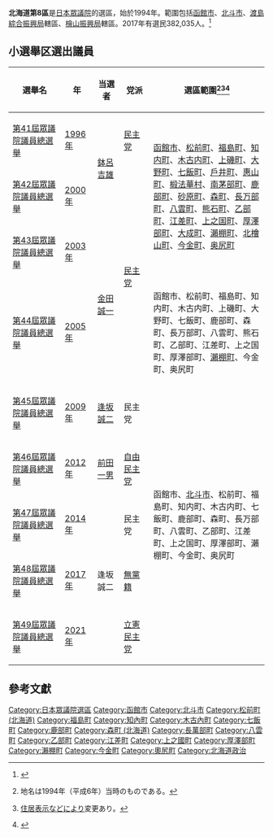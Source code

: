 {{日本眾議院選舉區
|北海道第8區
|image=File:衆議院小選挙区 北海道2.svg}}
'''北海道第8區'''是[[日本|日本]][[日本眾議院|眾議院]]的選區，始於1994年。範圍包括[[函館市|函館市]]、[[北斗市|北斗市]]、[[渡島綜合振興局|渡島綜合振興局]]轄區、[[檜山振興局|檜山振興局]]轄區。2017年有選民382,035人。<ref>{{Cite web |url=http://www.soumu.go.jp/senkyo/senkyo_s/data/index.html |title=日本總務省 |accessdate=2010-01-08 |archive-date=2018-10-05 |archive-url=https://web.archive.org/web/20181005012504/http://www.soumu.go.jp/senkyo/senkyo_s/data/index.html |dead-url=no }}</ref>

== 小選舉区選出議員 ==
{| class="wikitable"
!選舉名
!年
!当選者
!党派
!style="width:45%"|選區範圍<ref>{{Cite web|title=衆議院トップページ  >立法情報  >制定法律情報  >第131回国会　制定法律の一覧  >法律第百四号（平六・一一・二五）|url=https://www.shugiin.go.jp/internet/itdb_housei.nsf/html/houritsu/13119941125104.htm|accessdate=2021年9月30日|date=平成6年11月25日|publisher=[[衆議院|衆議院]]|archive-date=2021年12月30日|archive-url=https://web.archive.org/web/20211230142539/https://www.shugiin.go.jp/internet/itdb_housei.nsf/html/houritsu/13119941125104.htm}}地名は1994年（平成6年）当時のものである。</ref><ref>{{Cite web|title=衆議院トップページ  >立法情報  >制定法律情報  >第183回国会　制定法律の一覧  >衆議院小選挙区選出議員の選挙区間における人口較差を緊急に是正するための公職選挙法及び衆議院議員選挙区画定審議会設置法の一部を改正する法律の一部を改正する法律 法律第六十八号（平二五・六・二八）|url=https://www.shugiin.go.jp/internet/itdb_housei.nsf/html/housei/18320130628068.htm|accessdate=2021年9月30日|date=平成25年6月28日|publisher=[[衆議院|衆議院]]|archive-date=2021年9月30日|archive-url=https://web.archive.org/web/20210930081445/https://www.shugiin.go.jp/internet/itdb_housei.nsf/html/housei/18320130628068.htm}}[[住居表示|住居表示]]などにより変更あり。</ref><ref>{{Cite web|title=北海道|url=https://www.soumu.go.jp/main_content/000240039.pdf|accessdate=2021-09-30|publisher=[[総務省|総務省]]|archive-date=2022-05-25|archive-url=https://web.archive.org/web/20220525000127/https://www.soumu.go.jp/main_content/000240039.pdf}}</ref>
|-
|[[第41屆日本眾議院議員總選舉|第41屆眾議院議員總選舉]]
|[[1996年|1996年]]
| rowspan="2" |[[鉢呂吉雄|鉢呂吉雄]]
|[[民主黨_(1996年)|民主党]]
| rowspan="3" |[[函館市|函館市]]、[[松前町_(北海道)|松前町]]、[[福島町|福島町]]、[[知內町|知内町]]、[[木古內町|木古内町]]、[[上磯町|上磯町]]、[[大野町_(北海道)|大野町]]、[[七飯町|七飯町]]、[[戶井町|戶井町]]、[[惠山町|惠山町]]、[[椴法華村|椴法華村]]、[[南茅部町|南茅部町]]、[[鹿部町|鹿部町]]、[[砂原町|砂原町]]、[[森町_(北海道)|森町]]、[[長萬部町|長万部町]]、[[八雲町|八雲町]]、[[熊石町|熊石町]]、[[乙部町|乙部町]]、[[江差町|江差町]]、[[上之國町|上之国町]]、[[厚澤部町|厚澤部町]]、[[大成町|大成町]]、[[瀨棚町_(1921年-2005年)|瀨棚町]]、[[北檜山町|北檜山町]]、[[今金町|今金町]]、[[奧尻町|奥尻町]]
|-
|[[第42屆日本眾議院議員總選舉|第42屆眾議院議員總選舉]]
|[[2000年|2000年]]
| rowspan="3" |[[民主党_(1998年)|民主党]]
|-
|[[第43屆日本眾議院議員總選舉|第43屆眾議院議員總選舉]]
|[[2003年|2003年]]
| rowspan="2" |[[金田誠一|金田誠一]]
|-
|[[第44屆日本眾議院議員總選舉|第44屆眾議院議員總選舉]]
|[[2005年|2005年]]
|函館市、松前町、福島町、知内町、木古内町、上磯町、大野町、七飯町、鹿部町、森町、長万部町、八雲町、熊石町、乙部町、江差町、上之国町、厚澤部町、[[瀨棚町|瀨棚町]]、今金町、奥尻町
|-
|[[第45屆日本眾議院議員總選舉|第45屆眾議院議員總選舉]]
|[[2009年|2009年]]
|[[逢坂誠二|逢坂誠二]]
|民主党
| rowspan="5" |函館市、[[北斗市|北斗市]]、松前町、福島町、知内町、木古内町、七飯町、鹿部町、森町、長万部町、八雲町、乙部町、江差町、上之国町、厚澤部町、瀨棚町、今金町、奥尻町
|-
|[[第46屆日本眾議院議員總選舉|第46屆眾議院議員總選舉]]
|[[2012年|2012年]]
|[[前田一男|前田一男]]
|[[自由民主党_(日本)|自由民主党]]
|-
|[[第47屆日本眾議院議員總選舉|第47屆眾議院議員總選舉]]
|[[2014年|2014年]]
| rowspan="3" |逢坂誠二
|民主党
|-
|[[第48屆日本眾議院議員總選舉|第48屆眾議院議員總選舉]]
|[[2017年|2017年]]
|[[無黨籍|無黨籍]]
|-
|[[第49屆日本眾議院議員總選舉|第49屆眾議院議員總選舉]]
|[[2021年|2021年]]
|[[立憲民主黨_(日本2020年)|立憲民主党]]
|}

== 參考文獻 ==
<div class="references-small">
<references />
</div>

{{日本眾議院小選舉區一覽}}

[[Category:日本眾議院選區|Category:日本眾議院選區]]
[[Category:函館市|Category:函館市]]
[[Category:北斗市|Category:北斗市]]
[[Category:松前町_(北海道)|Category:松前町 (北海道)]]
[[Category:福島町|Category:福島町]]
[[Category:知內町|Category:知內町]]
[[Category:木古內町|Category:木古內町]]
[[Category:七飯町|Category:七飯町]]
[[Category:鹿部町|Category:鹿部町]]
[[Category:森町_(北海道)|Category:森町 (北海道)]]
[[Category:長萬部町|Category:長萬部町]]
[[Category:八雲町|Category:八雲町]]
[[Category:乙部町|Category:乙部町]]
[[Category:江差町|Category:江差町]]
[[Category:上之國町|Category:上之國町]]
[[Category:厚澤部町|Category:厚澤部町]]
[[Category:瀨棚町|Category:瀨棚町]]
[[Category:今金町|Category:今金町]]
[[Category:奧尻町|Category:奧尻町]]
[[Category:北海道政治|Category:北海道政治]]